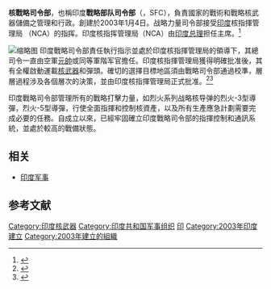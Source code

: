 '''核戰略司令部'''，也稱印度'''戰略部队司令部'''（{{Lang-en|Strategic Forces Command}}，SFC），負責國家的戰術和戰略核武器儲備之管理和行政。創建於2003年1月4日。战略力量司令部接受[[印度|印度]]核指揮管理局 （NCA）的指挥。印度核指挥管理局（NCA）由[[印度总理|印度总理]]担任主席。<ref>{{Cite web |url=http://www.chinanews.com/mil/2014/06-06/6250202.shtml |title=中国新闻网：“印度总理：印核武指挥与控制体系继续彻底改变”，2014年6月6日 |access-date=2014年9月9日 |archive-date=2020年10月21日 |archive-url=https://web.archive.org/web/20201021201356/http://www.chinanews.com/mil/2014/06-06/6250202.shtml |dead-url=no }}</ref>

[[File:Agni-II_missile_(Republic_Day_Parade_2004).jpeg|缩略图]]
印度戰略司令部責任執行指示並處於印度核指揮管理局的領導下，其總司令一直由空軍[[元帥|元帥]]或同等軍階军官擔任。印度核指揮管理局獲得明確批准後，其有全權啟動運載[[核武器|核武器]]和彈頭。確切的選擇目標地區須由戰略司令部通過校準，層層過程涉及各個層次的決策，並由印度核指揮管理局正式批准。<ref name="Air Marshal Asthana to head Strategic Forces Command">{{cite news|title=Air Marshal Asthana to head Strategic Forces Command|url=http://articles.timesofindia.indiatimes.com/2003-01-10/india/27285210_1_nuclear-command-and-control-strategic-forces-command-sfc|accessdate=27 June 2012|newspaper=Times of India|date=Jan 10, 2003|archive-date=2013-05-11|archive-url=https://web.archive.org/web/20130511030611/http://articles.timesofindia.indiatimes.com/2003-01-10/india/27285210_1_nuclear-command-and-control-strategic-forces-command-sfc|dead-url=yes}}</ref><ref name=zn28j13>{{cite news|title=Indian Army wants sole right over post of Strategic Forces Commander|url=http://zeenews.india.com/news/nation/indian-army-wants-sole-right-over-post-of-strategic-forces-commander_865310.html|accessdate=30 July 2013|newspaper=Zee News|date=29 July 2013|archive-date=2011-09-04|archive-url=https://web.archive.org/web/20110904170231/http://www.independent.co.uk/news/world/asia/india-and-pakistan-to-have-nuclear-hotline-732980.html|dead-url=no}}</ref>

印度戰略司令部管理所有的戰略打擊力量，如烈火系列战略核导弹的烈火-3型導彈，烈火-5型導彈，行使全面指揮和控制核資產，以及所有生產應急計劃需要完成必要的任務。自成立以來，已經牢固確立印度戰略司令部的指揮控制和通訊系統，並處於較高的戰備狀態。

==相关==
*[[印度军事|印度军事]]

==参考文献==
{{reflist}}

[[Category:印度核武器|Category:印度核武器]]
[[Category:印度共和国军事组织|Category:印度共和国军事组织]]
[[Category:司令部|印]]
[[Category:2003年印度建立|Category:2003年印度建立]]
[[Category:2003年建立的組織|Category:2003年建立的組織]]